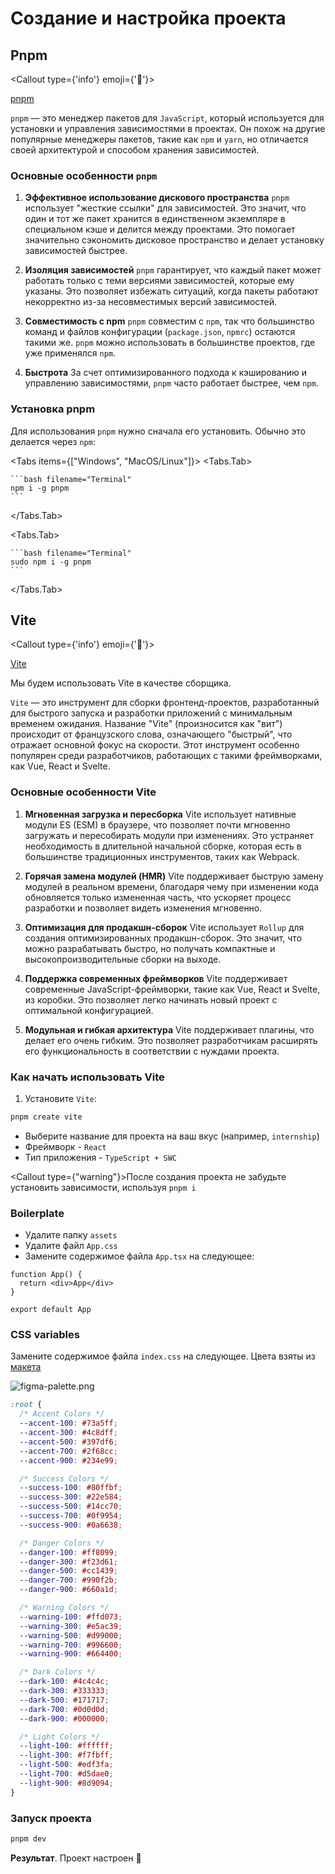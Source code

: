 
# Создание и настройка проекта

## Pnpm

<Callout type={'info'} emoji={'🔗'}>

  [pnpm](https://pnpm.io/)

</Callout>

`pnpm` — это менеджер пакетов для `JavaScript`, который используется для установки и управления зависимостями в проектах.
Он похож на другие популярные менеджеры пакетов, такие как `npm` и `yarn`, но отличается своей архитектурой и способом
хранения зависимостей.

### Основные особенности `pnpm`

1. **Эффективное использование дискового пространства**
`pnpm` использует "жесткие ссылки" для зависимостей. Это значит, что один и тот же пакет хранится в единственном
экземпляре в специальном кэше и делится между проектами. Это помогает значительно сэкономить дисковое пространство и
делает установку зависимостей быстрее.

2. **Изоляция зависимостей**
`pnpm` гарантирует, что каждый пакет может работать только с теми версиями зависимостей, которые ему указаны. Это
позволяет избежать ситуаций, когда пакеты работают некорректно из-за несовместимых версий зависимостей.

3. **Совместимость с npm**
`pnpm` совместим с `npm`, так что большинство команд и файлов конфигурации (`package.json`, `npmrc`) остаются такими
же. `pnpm` можно использовать в большинстве проектов, где уже применялся `npm`.

4. **Быстрота**
За счет оптимизированного подхода к кэшированию и управлению зависимостями, `pnpm` часто работает быстрее, чем `npm`.

### Установка pnpm

Для использования `pnpm` нужно сначала его установить. Обычно это делается через `npm`:

<Tabs items={["Windows", "MacOS/Linux"]}>
  <Tabs.Tab>

    ```bash filename="Terminal"
    npm i -g pnpm
    ```

  </Tabs.Tab>

  <Tabs.Tab>

    ```bash filename="Terminal"
    sudo npm i -g pnpm
    ```

  </Tabs.Tab>

</Tabs>

## Vite

<Callout type={'info'} emoji={'🔗'}>

  [Vite](https://vite.dev/)

</Callout>

Мы будем использовать Vite в качестве сборщика.

`Vite` — это инструмент для сборки фронтенд-проектов, разработанный для быстрого запуска и разработки приложений с
минимальным временем ожидания. Название "Vite" (произносится как "вит") происходит от французского слова,
означающего "быстрый", что отражает основной фокус на скорости. Этот инструмент особенно популярен среди разработчиков,
работающих с такими фреймворками, как Vue, React и Svelte.

### Основные особенности Vite

1. **Мгновенная загрузка и пересборка**
Vite использует нативные модули ES (ESM) в браузере, что позволяет почти мгновенно загружать и пересобирать модули
при изменениях. Это устраняет необходимость в длительной начальной сборке, которая есть в большинстве традиционных
инструментов, таких как Webpack.

2. **Горячая замена модулей (HMR)**
Vite поддерживает быструю замену модулей в реальном времени, благодаря чему при изменении кода обновляется только
измененная часть, что ускоряет процесс разработки и позволяет видеть изменения мгновенно.

3. **Оптимизация для продакшн-сборок**
Vite использует `Rollup` для создания оптимизированных продакшн-сборок. Это значит, что можно разрабатывать быстро,
но получать компактные и высокопроизводительные сборки на выходе.

4. **Поддержка современных фреймворков**
Vite поддерживает современные JavaScript-фреймворки, такие как Vue, React и Svelte, из коробки. Это позволяет легко
начинать новый проект с оптимальной конфигурацией.

5. **Модульная и гибкая архитектура**
Vite поддерживает плагины, что делает его очень гибким. Это позволяет разработчикам расширять его функциональность в
соответствии с нуждами проекта.

### Как начать использовать Vite

1. Установите `Vite`:

```bash filename="Terminal"
pnpm create vite
```

- Выберите название для проекта на ваш вкус (например, `internship`)
- Фреймворк - `React`
- Тип приложения - `TypeScript + SWC`

<Callout type={"warning"}>После создания проекта не забудьте установить зависимости, используя `pnpm i`</Callout>

### Boilerplate

- Удалите папку `assets`
- Удалите файл `App.css`
- Замените содержимое файла `App.tsx` на следующее:

```tsx filename="App.tsx"
function App() {
  return <div>App</div>
}

export default App
```

### CSS variables

Замените содержимое файла `index.css` на следующее. Цвета взяты из [макета](<https://www.figma.com/design/5TBtsBik0ywSxtvh68Tc4f/Inctagram-(Copy)?node-id=301-4848&node-type=canvas&t=GwNgvuRov4J6szye-0>)

![figma-palette.png](https://production-it-incubator.s3.eu-central-1.amazonaws.com/file-manager/Image/3a729b31-5dda-4b9c-9642-42aee1843d7d_figma-palette.png)

```css filename="index.css"
:root {
  /* Accent Colors */
  --accent-100: #73a5ff;
  --accent-300: #4c8dff;
  --accent-500: #397df6;
  --accent-700: #2f68cc;
  --accent-900: #234e99;

  /* Success Colors */
  --success-100: #80ffbf;
  --success-300: #22e584;
  --success-500: #14cc70;
  --success-700: #0f9954;
  --success-900: #0a6638;

  /* Danger Colors */
  --danger-100: #ff8099;
  --danger-300: #f23d61;
  --danger-500: #cc1439;
  --danger-700: #990f2b;
  --danger-900: #660a1d;

  /* Warning Colors */
  --warning-100: #ffd073;
  --warning-300: #e5ac39;
  --warning-500: #d99000;
  --warning-700: #996600;
  --warning-900: #664400;

  /* Dark Colors */
  --dark-100: #4c4c4c;
  --dark-300: #333333;
  --dark-500: #171717;
  --dark-700: #0d0d0d;
  --dark-900: #000000;

  /* Light Colors */
  --light-100: #ffffff;
  --light-300: #f7fbff;
  --light-500: #edf3fa;
  --light-700: #d5dae0;
  --light-900: #8d9094;
}
```

### Запуск проекта

```bash filename="Terminal"
pnpm dev
```

**Результат**. Проект настроен 🚀
